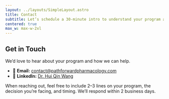 ```yaml
---
layout: ../layouts/SimpleLayout.astro
title: Contact
subtitle: Let’s schedule a 30-minute intro to understand your program and decision context.
centered: true
max_w: max-w-2xl
---
```


## Get in Touch

We’d love to hear about your program and how we can help.  

- 📧 **Email:** [contact@pathforwardpharmacology.com](mailto:contact@pathforwardpharmacology.com)  
- 🔗 **LinkedIn:** [Dr. Hui Qin Wang](https://www.linkedin.com/in/huiqinwang/)  

When reaching out, feel free to include 2–3 lines on your program, the decision you’re facing, and timing. We’ll respond within 2 business days.  
